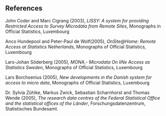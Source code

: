 ## References

John Coder and Marc Cigrang (2003), *LISSY: A system for providing Restricted Access to Survey Microdata from Remote Sites*, Monographs in Official Statistics, Luxembourg

Anco Hundepool and Peter-Paul de Wolf(2005), *OnSite\@Home: Remote Access at Statistics Netherlands*, Monographs of Official Statistics, Luxembourg

Lars-Johan Söderberg (2005), *MONA,- Microdata On liNe Access as Statistics Sweden*, Monographs of Official Statistics, Luxembourg

Lars Borchsenius (2005), *New developments in the Danish system for access to micro data*, Monographs of Official Statistics, Luxembourg

Dr. Sylvia Zühlke, Markus Zwick, Sebastian Scharnhorst and Thomas Wende (2005), *The research data centres of the Federal Statistical Office and the statistical offices of the Länder*, Forschungsdatenzentrum, Statistisches Bundesamt. <!-- URL no longer works [[http://www.forschungsdatenzentrum.de/publikationen/veroeffentlichungen/fdz_arbeitspapier-03.pdf]{.underline}](http://www.forschungsdatenzentrum.de/publikationen/veroeffentlichungen/fdz_arbeitspapier-03.pdf)

Brandt, M. et al. (2009) *Guidelines for the checking of output based on microdata research:* [[https://research.cbs.nl/casc/ESSnet/GuidelinesForOutputChecking_Dec2009.pdf]{.underline}](https://research.cbs.nl/casc/ESSnet/GuidelinesForOutputChecking_Dec2009.pdf)

The DwB project, Work Package 11, extracted from the deliverable D11.8 (2015) *Guidelines for Output Checking:* [[https://cros.ec.europa.eu/system/files/2024-02/Output-checking-guidelines.pdf]{.underline}](https://cros.ec.europa.eu/system/files/2024-02/Output-checking-guidelines.pdf) -->

